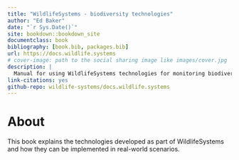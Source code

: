 ```yaml
--- 
title: "WildlifeSystems - biodiversity technologies"
author: "Ed Baker"
date: "`r Sys.Date()`"
site: bookdown::bookdown_site
documentclass: book
bibliography: [book.bib, packages.bib]
url: https://docs.wildlife.systems
# cover-image: path to the social sharing image like images/cover.jpg
description: |
  Manual for using WildlifeSystems technologies for monitoring biodiversity.
link-citations: yes
github-repo: wildlife-systems/docs.wildlife.systems
---
```


# About {-}

This book explains the technologies developed as part of WildlifeSystems and how they can be implemented in real-world scenarios.
